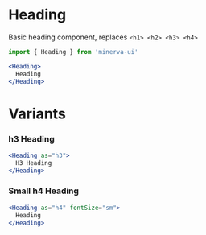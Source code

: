 
<Meta title="Elements|Heading" component={Heading} />

# Heading

Basic heading component, replaces `<h1> <h2> <h3> <h4>`

```js
import { Heading } from 'minerva-ui'
```

```jsx
<Heading>
  Heading
</Heading>
```

<Props of={Heading} />

# Variants

### h3 Heading
```jsx
<Heading as="h3">
  H3 Heading
</Heading>
```

### Small h4 Heading
```jsx
<Heading as="h4" fontSize="sm">
  Heading
</Heading>
```


<Props of={Heading} />